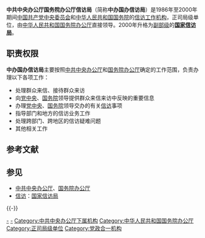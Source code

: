 {{Infobox PRCG
|中共机构名称=中共中央办公厅国务院办公厅<br />信访局
|职位1=局长
|人员1=
|时期1=1977-1986
|机构1=[[中共中央办公厅信访局|中共中央办公厅信访局]]
|时期2=1980-1986
|机构2=[[国务院办公厅信访局|国务院办公厅信访局]]
|时期3=1986-2000
|机构3='''中共中央办公厅国务院办公厅信访局'''
|时期4=2000.2.13-
|机构4=[[国家信访局|国家信访局]]
|上级机构=[[中共中央办公厅|中共中央办公厅]]<br />[[中华人民共和国国务院办公厅|中华人民共和国国务院办公厅]]
|机构类型=[[中国共产党中央委员会|中国共产党中央委员会]]和[[中华人民共和国国务院|中华人民共和国国务院]]的[[:分类:中央信访工作机构|信访工作机构]]
|行政级别=正司局级
|地址1=[[北京市|北京市]]
}}

'''中共中央办公厅国务院办公厅信访局'''（简称'''中办国办信访局'''）是1986年至2000年期间[[中国共产党中央委员会|中国共产党中央委员会]]和[[中华人民共和国国务院|中华人民共和国国务院]]的[[:分类:中央信访工作机构|信访工作机构]]，正司局级单位，由[[中华人民共和国国务院办公厅|中华人民共和国国务院办公厅]]直接领导。2000年升格为[[副部级|副部级]]的'''[[国家信访局|国家信访局]]'''。

== 职责权限 ==
'''中办国办信访局'''主要按照[[中共中央办公厅|中共中央办公厅]]和[[国务院办公厅|国务院办公厅]]确定的工作范围，负责办理以下各项工作：
*处理群众来信、接待群众来访
*向[[中国共产党中央委员会|党中央]]、[[中华人民共和国国务院|国务院]]领导提供群众来信来访中反映的重要信息
*办理[[中国共产党中央委员会|党中央]]、[[中华人民共和国国务院|国务院]]领导交办的有关[[信访|信访]]事项
*指导部门和地方的信访业务工作
*处理跨部门、跨地区的信访疑难问题
*其他相关工作

== 参考文献 ==
{{Reflist}}

== 参见 ==
{{Portal box|中国共产党|中华人民共和国}}
* [[中共中央办公厅|中共中央办公厅]]、[[国务院办公厅|国务院办公厅]]
* [[信访|信访]]：[[国家信访局|国家信访局]]

{{-}}
{{Serial|先前機關|[[中共中央办公厅信访局|中共中央办公厅信访局]]<br />{{nobold|（1977年－1986年）}}<br />[[国务院办公厅信访局|国务院办公厅信访局]]<br />{{nobold|（1980年－1986年）}}|[[中国共产党|中国共产党]]和[[中华人民共和国|中华人民共和国]]<br />[[:Category:中央信访工作机构|中央信访工作机构]]<br />1986年－2000年|後繼機關|[[国家信访局|国家信访局]]}}

[[Category:国家信访局|-]]
[[Category:中央信访工作机构|-]]
[[Category:中共中央办公厅下属机构|Category:中共中央办公厅下属机构]]
[[Category:中华人民共和国国务院办公厅|Category:中华人民共和国国务院办公厅]]
[[Category:正司局级单位|Category:正司局级单位]]
[[Category:党政合一机构|Category:党政合一机构]]